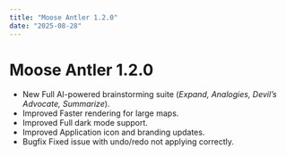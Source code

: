 ---
title: "Moose Antler 1.2.0"
date: "2025-08-28"
---


# Moose Antler 1.2.0

- <Tag type="new">New</Tag> Full AI-powered brainstorming suite (*Expand, Analogies, Devil’s Advocate, Summarize*).
- <Tag type="improvement">Improved</Tag> Faster rendering for large maps.  
- <Tag type="improvement">Improved</Tag> Full dark mode support.  
- <Tag type="improvement">Improved</Tag> Application icon and branding updates.
- <Tag type="bugfix">Bugfix</Tag> Fixed issue with undo/redo not applying correctly.  

